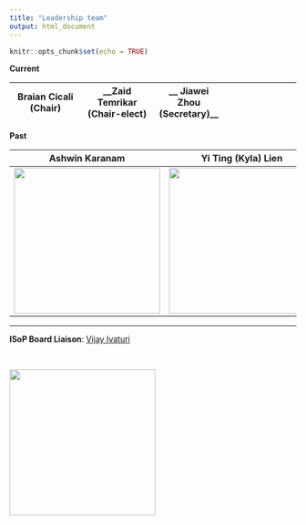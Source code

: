 ```yaml
---
title: "Leadership team"
output: html_document
---
```


```r
knitr::opts_chunk$set(echo = TRUE)
```
**Current**

__Braian Cicali (Chair)__ | __Zaid Temrikar (Chair-elect) | __ Jiawei Zhou (Secretary)__
:-----------------:|:-----------------:|:-----------------:|:-----------------:



**Past**

__Ashwin Karanam__ | __Yi Ting (Kyla) Lien__ | __Patric Hanafin__ | __Braian Cicali__
:-----------------:|:-----------------:|:-----------------:|:-----------------:
<img src="./member/Karanam.jpg" width="256" height="256" /> | <img src="./member/Yi Ting Lien_website.png" width="256" height="256"  /> | <img src="./member/patrickHanafin_website.jpg" width="256" height="256" /> | <img src="./member/BrianCicali_web.jpg" width="256" height="256"  />



--------------

__ISoP Board Liaison__: <a href="mailto:vivaturi@rx.umaryland.edu>"> Vijay Ivaturi </a> 

<br>

<img src="./member/Vijay Ivaturi-1.jpg" width="256" height="256" />
